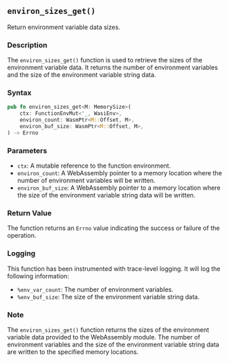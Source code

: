 ## `environ_sizes_get()`

Return environment variable data sizes.

### Description

The `environ_sizes_get()` function is used to retrieve the sizes of the environment variable data. It returns the number of environment variables and the size of the environment variable string data.

### Syntax

```rust
pub fn environ_sizes_get<M: MemorySize>(
    ctx: FunctionEnvMut<'_, WasiEnv>,
    environ_count: WasmPtr<M::Offset, M>,
    environ_buf_size: WasmPtr<M::Offset, M>,
) -> Errno
```

### Parameters

- `ctx`: A mutable reference to the function environment.
- `environ_count`: A WebAssembly pointer to a memory location where the number of environment variables will be written.
- `environ_buf_size`: A WebAssembly pointer to a memory location where the size of the environment variable string data will be written.

### Return Value

The function returns an `Errno` value indicating the success or failure of the operation.

### Logging

This function has been instrumented with trace-level logging. It will log the following information:

- `%env_var_count`: The number of environment variables.
- `%env_buf_size`: The size of the environment variable string data.

### Note

The `environ_sizes_get()` function returns the sizes of the environment variable data provided to the WebAssembly module. The number of environment variables and the size of the environment variable string data are written to the specified memory locations.
